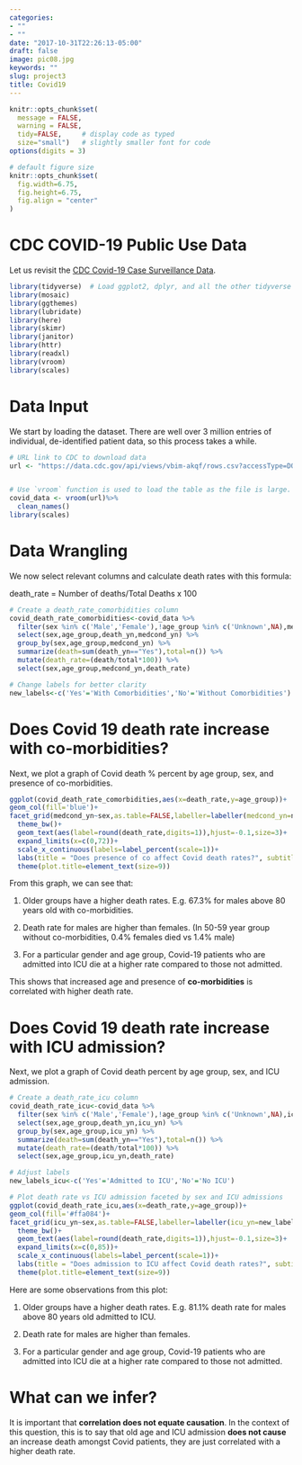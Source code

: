 ```yaml
---
categories:
- ""
- ""
date: "2017-10-31T22:26:13-05:00"
draft: false
image: pic08.jpg
keywords: ""
slug: project3
title: Covid19
---
```



```r
knitr::opts_chunk$set(
  message = FALSE, 
  warning = FALSE, 
  tidy=FALSE,     # display code as typed
  size="small")   # slightly smaller font for code
options(digits = 3)

# default figure size
knitr::opts_chunk$set(
  fig.width=6.75, 
  fig.height=6.75,
  fig.align = "center"
)
```


# CDC COVID-19 Public Use Data

Let us revisit the [CDC Covid-19 Case Surveillance Data](https://data.cdc.gov/Case-Surveillance/COVID-19-Case-Surveillance-Public-Use-Data/vbim-akqf). 


```r
library(tidyverse)  # Load ggplot2, dplyr, and all the other tidyverse packages
library(mosaic)
library(ggthemes)
library(lubridate)
library(here)
library(skimr)
library(janitor)
library(httr)
library(readxl)
library(vroom)
library(scales)
```

# Data Input

We start by loading the dataset.  There are well over 3 million entries of individual, de-identified patient data, so this process takes a while. 

```r
# URL link to CDC to download data
url <- "https://data.cdc.gov/api/views/vbim-akqf/rows.csv?accessType=DOWNLOAD"


# Use `vroom` function is used to load the table as the file is large.
covid_data <- vroom(url)%>%
  clean_names()
library(scales)
```

# Data Wrangling

We now select relevant columns and calculate death rates with this formula:

death_rate = Number of deaths/Total Deaths x 100

```r
# Create a death_rate_comorbidities column
covid_death_rate_comorbidities<-covid_data %>% 
  filter(sex %in% c('Male','Female'),!age_group %in% c('Unknown',NA),medcond_yn %in% c('Yes','No'),death_yn %in% c('Yes','No')) %>% #filter for relevant values
  select(sex,age_group,death_yn,medcond_yn) %>% 
  group_by(sex,age_group,medcond_yn) %>% 
  summarize(death=sum(death_yn=="Yes"),total=n()) %>% 
  mutate(death_rate=(death/total*100)) %>% 
  select(sex,age_group,medcond_yn,death_rate)

# Change labels for better clarity
new_labels<-c('Yes'='With Comorbidities','No'='Without Comorbidities')
```


# Does Covid 19 death rate increase with co-morbidities?

Next, we plot a graph of Covid death % percent by age group, sex, and presence of co-morbidities.

```r
ggplot(covid_death_rate_comorbidities,aes(x=death_rate,y=age_group))+
geom_col(fill='blue')+
facet_grid(medcond_yn~sex,as.table=FALSE,labeller=labeller(medcond_yn=new_labels))+
  theme_bw()+
  geom_text(aes(label=round(death_rate,digits=1)),hjust=-0.1,size=3)+
  expand_limits(x=c(0,72))+
  scale_x_continuous(labels=label_percent(scale=1))+
  labs(title = "Does presence of co affect Covid death rates?", subtitle='Covid death % percent by age group, sex, and presence of co-morbidities',x='',y='',caption='Source:CDC')+
  theme(plot.title=element_text(size=9))

```

From this graph, we can see that:

1. Older groups have a higher death rates. E.g. 67.3% for males above 80 years old with co-morbidities.

2. Death rate for males are higher than females. (In 50-59 year group without co-morbidities, 0.4% females died vs 1.4% male)

3. For a particular gender and age group, Covid-19 patients who are admitted into ICU die at a higher rate compared to those not admitted. 

This shows that increased age and presence of **co-morbidities** is correlated with higher death rate.


# Does Covid 19 death rate increase with ICU admission?

Next, we plot a graph of Covid death  percent by age group, sex, and ICU admission. 


```r
# Create a death_rate_icu column
covid_death_rate_icu<-covid_data %>% 
  filter(sex %in% c('Male','Female'),!age_group %in% c('Unknown',NA),icu_yn %in% c('Yes','No'),death_yn %in% c('Yes','No')) %>% 
  select(sex,age_group,death_yn,icu_yn) %>% 
  group_by(sex,age_group,icu_yn) %>% 
  summarize(death=sum(death_yn=="Yes"),total=n()) %>% 
  mutate(death_rate=(death/total*100)) %>% 
  select(sex,age_group,icu_yn,death_rate)

# Adjust labels
new_labels_icu<-c('Yes'='Admitted to ICU','No'='No ICU')

# Plot death rate vs ICU admission faceted by sex and ICU admissions
ggplot(covid_death_rate_icu,aes(x=death_rate,y=age_group))+
geom_col(fill='#ffa084')+
facet_grid(icu_yn~sex,as.table=FALSE,labeller=labeller(icu_yn=new_labels_icu))+
  theme_bw()+
  geom_text(aes(label=round(death_rate,digits=1)),hjust=-0.1,size=3)+
  expand_limits(x=c(0,85))+
  scale_x_continuous(labels=label_percent(scale=1))+
  labs(title = "Does admission to ICU affect Covid death rates?", subtitle='Covid death % percent by age group, sex, and weather patient was admitted to ICU',x='',y='',caption='Source:CDC')+
  theme(plot.title=element_text(size=9)) 

```
Here are some observations from this plot:

1. Older groups have a higher death rates. E.g. 81.1% death rate for males above 80 years old admitted to ICU.

2. Death rate for males are higher than females.

3. For a particular gender and age group, Covid-19 patients who are admitted into ICU die at a higher rate compared to those not admitted.


# What can we infer?

It is important that **correlation does not equate causation**. In the context of this question, this is to say that old age and ICU admission **does not cause** an increase death amongst Covid patients, they are just correlated with a higher death rate. 
